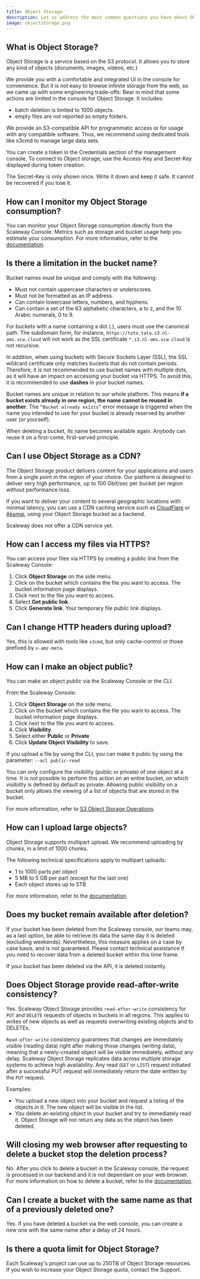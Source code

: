 ```yaml
---
title: Object Storage
description: Let us address the most common questions you have about Object Storage.
image: objectstorage.png
---
```


## What is Object Storage?

Object Storage is a service based on the S3 protocol. It allows you to store any kind of objects (documents, images, videos, etc.)

We provide you with a comfortable and integrated UI in the console for convenience. But it is not easy to browse infinite storage from the web, so we came up with some engineering trade-offs:
Bear in mind that some actions are limited in the console for Object Storage. It includes: 

- batch deletion is limited to 1000 objects.
- empty files are not reported as empty folders.

We provide an S3-compatible API for programmatic access or for usage with any compatible software.
Thus, we recommend using dedicated tools like s3cmd to manage large data sets.

You can create a token in the Credentials section of the management console. To connect to Object storage, use the Access-Key and Secret-Key displayed during token creation.

<Message type="important">
The Secret-Key is only shown once. Write it down and keep it safe. It cannot be recovered if you lose it.
</Message>

## How can I monitor my Object Storage consumption?

You can monitor your Object Storage consumption directly from the Scaleway Console. 
Metrics such as storage and bucket usage help you estimate your consumption. For more information, refer to the [documentation](storage/object/how-to/monitor-consumption/).

## Is there a limitation in the bucket name?

Bucket names must be unique and comply with the following:

- Must not contain uppercase characters or underscores.
- Must not be formatted as an IP address.
- Can contain lowercase letters, numbers, and hyphens.
- Can contain a set of the 63 alphabetic characters, a to z, and the 10 Arabic numerals, 0 to 9.

For buckets with a name containing a dot (.), users must use the canonical path. The subdomain form, for instance, `https://toto.tata.s3.nl-ams.scw.cloud` will not work as the SSL certificate `*.s3.nl-ams.scw.cloud` is not recursive.

In addition, when using buckets with Secure Sockets Layer (SSL), the SSL wildcard certificate only matches buckets that do not contain periods. Therefore, it is not recommended to use bucket names with multiple dots, as it will have an impact on accessing your bucket via HTTPS. To avoid this, it is recommended to use **dashes** in your bucket names.

Bucket names are unique in relation to our whole platform. This means **if a bucket exists already in one region, the name cannot be reused in another**.
The `“Bucket already exists”` error message is triggered when the name you intended to use for your bucket is already reserved by another user (or yourself).

<Message type="note">
When deleting a bucket, its name becomes available again. Anybody can reuse it on a first-come, first-served principle.
</Message>

## Can I use Object Storage as a CDN?

The Object Storage product delivers content for your applications and users from a single point in the region of your choice.
Our platform is designed to deliver very high performance, up to 100 Gbit/sec per bucket per region without performance loss.

If you want to deliver your content to several geographic locations with minimal latency, you can use a CDN caching service such as [CloudFlare](https://www.cloudflare.com/fr-fr/) or [Akamai](https://www.akamai.com/), using your Object Storage bucket as a backend.

Scaleway does not offer a CDN service yet.

## How can I access my files via HTTPS?
You can access your files via HTTPS by creating a public link from the Scaleway Console:

1. Click **Object Storage** on the side menu. 
2. Click on the bucket which contains the file you want to access. The bucket information page displays.
3. Click <Icon name="more" /> next to the file you want to access.
4. Select **Get public link**.
5. Click **Generate link**. Your temporary file public link displays.

## Can I change HTTP headers during upload?

Yes, this is allowed with tools like `s3cmd`, but only cache-control or those prefixed by `x-amz-meta`.

## How can I make an object public?

You can make an object public via the Scaleway Console or the CLI. 

From the Scaleway Console:

1. Click **Object Storage** on the side menu. 
2. Click on the bucket which contains the file you want to access. The bucket information page displays.
3. Click <Icon name="more" /> next to the file you want to access.
4. Click **Visibility**
5. Select either **Public** or **Private**
6. Click **Update Object Visibility** to save.

If you upload a file by using the CLI, you can make it public by using the parameter: `--acl public-read`

<Message type="note">
You can only configure the visibility (public or private) of one object at a time. It is not possible to perform this action on an entire bucket, on which visibility is defined by default as private. Allowing public visibility on a bucket only allows the viewing of a list of objects that are stored in the bucket.
</Message>

For more information, refer to  [S3 Object Storage Operations](storage/object/api-cli/bucket-operations/).

## How can I upload large objects?

Object Storage supports multipart upload. We recommend uploading by chunks, in a limit of 1000 chunks. 

The following technical specifications apply to multipart uploads:

- 1 to 1000 parts per object
- 5 MB to 5 GB per part (except for the last one)
- Each object stores up to 5TB

For more information, refer to the [documentation](/storage/object/api-cli/multipart-uploads/).

## Does my bucket remain available after deletion?

If your bucket has been deleted from the Scaleway console, our teams may, as a last option, be able to retrieve its data the same day it is deleted (excluding weekends). 
Nevertheless, this measure applies on a case by case basis, and is not guaranteed. Please contact technical assistance if you need to recover data from a deleted bucket within this time frame.

If your bucket has been deleted via the API, it is deleted instantly.

## Does Object Storage provide read-after-write consistency?

Yes. Scaleway Object Storage provides `read-after-write` consistency for `PUT` and `DELETE` requests of objects in buckets in all regions. This applies to writes of new objects as well as requests overwriting existing objects and to DELETEs.

`Read-after-write` consistency guarantees that changes are immediately visible (reading data) right after making those changes (writing data), meaning that a newly-created object will be visible immediately, without any delay.
Scaleway Object Storage replicates data across multiple storage systems to achieve high availability. Any read (`GET` or `LIST`) request initiated after a successful PUT request will immediately return the date written by the `PUT` request.

Examples:
- You upload a new object into your bucket and request a listing of the objects in it: The new object will be visible in the list.
- You delete an existing object in your bucket and try to immediately read it. Object Storage will not return any data as the object has been deleted.

## Will closing my web browser after requesting to delete a bucket stop the deletion process?

No. After you click to delete a bucket in the Scaleway console, the request is processed in our backend and it is not dependant on your web browser. For more information on how to delete a bucket, refer to the [documentation](/storage/object/how-to/delete-a-bucket/).

## Can I create a bucket with the same name as that of a previously deleted one?

Yes. If you have deleted a bucket via the web console, you can create a new one with the same name after a delay of 24 hours.

## Is there a quota limit for Object Storage?

Each Scaleway's project can use up to 250TB of Object Storage resources. If you wish to increase your Object Storage quota, contact the Support.
